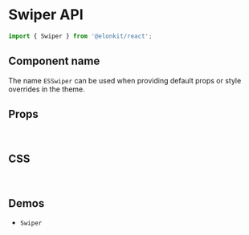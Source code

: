 
<Meta title="Components API/Swiper" />

# Swiper API

```js
import { Swiper } from '@elonkit/react';
```

## Component name

The name `ESSwiper` can be used when providing default props or style overrides in the theme.

## Props

<TableInterface variant="props" name="SwiperProps" />

<TableInterface variant="props" name="SwiperImperativeActions" />

<br />

## CSS

<TableInterface variant="css" name="SwiperClasses" />

<br />

## Demos

<ul>
  <li>
    <LinkTo kind="components-Swiper" story="demo">
      <code>Swiper</code>
    </LinkTo>
  </li>
</ul>
